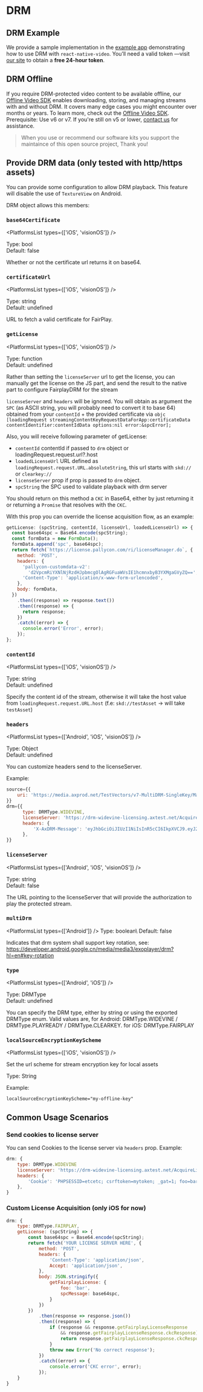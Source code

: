 
# DRM

## DRM Example

We provide a sample implementation in the [example app](https://github.com/TheWidlarzGroup/react-native-video/blob/master/examples/bare/src/DRMExample.tsx) demonstrating how to use DRM with `react-native-video`. You’ll need a valid token —visit [our site](https://www.thewidlarzgroup.com/services/free-drm-token-generator-for-video?utm_source=drm&utm_medium=docs) to obtain a **free 24-hour token**.

## DRM Offline

If you require DRM-protected video content to be available offline, our [Offline Video SDK](https://www.thewidlarzgroup.com/offline-video-sdk/?utm_source=rnv&utm_medium=docs&utm_campaign=drm&utm_id=offline-video-sdk-link) enables downloading, storing, and managing streams with and without DRM. It covers many edge cases you might encounter over months or years.
To learn more, check out the [Offline Video SDK](https://www.thewidlarzgroup.com/offline-video-sdk/?utm_source=rnv&utm_medium=docs&utm_campaign=drm&utm_id=offline-video-sdk-link).
Prerequisite: Use v6 or v7. If you're still on v5 or lower, [contact us](https://www.thewidlarzgroup.com/?utm_source=rnv&utm_medium=docs&utm_campaign=drm&utm_id=contact#Contact) for assistance.

> When you use or recommend our software kits you support the maintaince of this open source project, Thank you! 

## Provide DRM data (only tested with http/https assets)

You can provide some configuration to allow DRM playback.
This feature will disable the use of `TextureView` on Android.

DRM object allows this members:

### `base64Certificate`

<PlatformsList types={['iOS', 'visionOS']} />

Type: bool\
Default: false

Whether or not the certificate url returns it on base64.

### `certificateUrl`

<PlatformsList types={['iOS', 'visionOS']} />

Type: string\
Default: undefined

URL to fetch a valid certificate for FairPlay.

### `getLicense`

<PlatformsList types={['iOS', 'visionOS']} />

Type: function\
Default: undefined

Rather than setting the `licenseServer` url to get the license, you can manually get the license on the JS part, and send the result to the native part to configure FairplayDRM for the stream

`licenseServer` and `headers` will be ignored. You will obtain as argument the `SPC`
(as ASCII string, you will probably need to convert it to base 64) obtained from
your `contentId` + the provided certificate via `objc [loadingRequest streamingContentKeyRequestDataForApp:certificateData
contentIdentifier:contentIdData options:nil error:&spcError]; `

Also, you will receive following parameter of getLicense:

- `contentId` contentId if passed to `drm` object or loadingRequest.request.url?.host
- `loadedLicenseUrl` URL defined as `loadingRequest.request.URL.absoluteString`, this url starts with `skd://` or `clearkey://`
- `licenseServer` prop if prop is passed to `drm` object.
- `spcString` the SPC used to validate playback with drm server

You should return on this method a `CKC` in Base64, either by just returning it or returning a `Promise` that resolves with the `CKC`.

With this prop you can override the license acquisition flow, as an example:

```js
getLicense: (spcString, contentId, licenseUrl, loadedLicenseUrl) => {
  const base64spc = Base64.encode(spcString);
  const formData = new FormData();
  formData.append('spc', base64spc);
  return fetch(`https://license.pallycon.com/ri/licenseManager.do`, {
    method: 'POST',
    headers: {
      'pallycon-customdata-v2':
        'd2VpcmRiYXNlNjRzdHJpbmcgOlAgRGFuaWVsIE1hcmnxbyB3YXMgaGVyZQ==',
      'Content-Type': 'application/x-www-form-urlencoded',
    },
    body: formData,
  })
    .then((response) => response.text())
    .then((response) => {
      return response;
    })
    .catch((error) => {
      console.error('Error', error);
    });
};
```

### `contentId`

<PlatformsList types={['iOS', 'visionOS']} />

Type: string\
Default: undefined

Specify the content id of the stream, otherwise it will take the host value from `loadingRequest.request.URL.host` (f.e: `skd://testAsset` -> will take `testAsset`)

### `headers`

<PlatformsList types={['Android', 'iOS', 'visionOS']} />

Type: Object\
Default: undefined

You can customize headers send to the licenseServer.

Example:

```js
source={{
    uri: 'https://media.axprod.net/TestVectors/v7-MultiDRM-SingleKey/Manifest_1080p.mpd',
}}
drm={{
      type: DRMType.WIDEVINE,
      licenseServer: 'https://drm-widevine-licensing.axtest.net/AcquireLicense',
      headers: {
          'X-AxDRM-Message': 'eyJhbGciOiJIUzI1NiIsInR5cCI6IkpXVCJ9.eyJ2ZXJzaW9uIjoxLCJjb21fa2V5X2lkIjoiYjMzNjRlYjUtNTFmNi00YWUzLThjOTgtMzNjZWQ1ZTMxYzc4IiwibWVzc2FnZSI6eyJ0eXBlIjoiZW50aXRsZW1lbnRfbWVzc2FnZSIsImZpcnN0X3BsYXlfZXhwaXJhdGlvbiI6NjAsInBsYXlyZWFkeSI6eyJyZWFsX3RpbWVfZXhwaXJhdGlvbiI6dHJ1ZX0sImtleXMiOlt7ImlkIjoiOWViNDA1MGQtZTQ0Yi00ODAyLTkzMmUtMjdkNzUwODNlMjY2IiwiZW5jcnlwdGVkX2tleSI6ImxLM09qSExZVzI0Y3Iya3RSNzRmbnc9PSJ9XX19.FAbIiPxX8BHi9RwfzD7Yn-wugU19ghrkBFKsaCPrZmU'
      },
}}
```

### `licenseServer`

<PlatformsList types={['Android', 'iOS', 'visionOS']} />

Type: string\
Default: false

The URL pointing to the licenseServer that will provide the authorization to play the protected stream.

### `multiDrm`

<PlatformsList types={['Android']} />
Type: boolean\ Default: false

Indicates that drm system shall support key rotation, see: https://developer.android.google.cn/media/media3/exoplayer/drm?hl=en#key-rotation

### `type`

<PlatformsList types={['Android', 'iOS']} />

Type: DRMType\
Default: undefined

You can specify the DRM type, either by string or using the exported DRMType enum.
Valid values are, for Android: DRMType.WIDEVINE / DRMType.PLAYREADY / DRMType.CLEARKEY.
for iOS: DRMType.FAIRPLAY

### `localSourceEncryptionKeyScheme`

<PlatformsList types={['iOS', 'visionOS']} />

Set the url scheme for stream encryption key for local assets

Type: String

Example:

```
localSourceEncryptionKeyScheme="my-offline-key"
```

## Common Usage Scenarios

### Send cookies to license server

You can send Cookies to the license server via `headers` prop. Example:

```js
drm: {
    type: DRMType.WIDEVINE
    licenseServer: 'https://drm-widevine-licensing.axtest.net/AcquireLicense',
    headers: {
        'Cookie': 'PHPSESSID=etcetc; csrftoken=mytoken; _gat=1; foo=bar'
    },
}
```

### Custom License Acquisition (only iOS for now)

```js
drm: {
    type: DRMType.FAIRPLAY,
    getLicense: (spcString) => {
        const base64spc = Base64.encode(spcString);
        return fetch('YOUR LICENSE SERVER HERE', {
            method: 'POST',
            headers: {
                'Content-Type': 'application/json',
                Accept: 'application/json',
            },
            body: JSON.stringify({
                getFairplayLicense: {
                    foo: 'bar',
                    spcMessage: base64spc,
                }
            })
        })
            .then(response => response.json())
            .then((response) => {
                if (response && response.getFairplayLicenseResponse
                    && response.getFairplayLicenseResponse.ckcResponse) {
                    return response.getFairplayLicenseResponse.ckcResponse;
                }
                throw new Error('No correct response');
            })
            .catch((error) => {
                console.error('CKC error', error);
            });
    }
}
```
